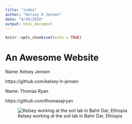 ```yaml
---
title: "index"
author: "Kelsey H Jensen"
date: "9/30/2020"
output: html_document
---
```


```r
knitr::opts_chunk$set(echo = TRUE)
```

# An Awesome Website

Name: Kelsey Jensen

https://github.com/kelsey-h-jensen

Name: Thomas Ryan

https://github.com/thomasajryan

![Kelsey working at the soil lab in Bahir Dar, Ethiopia](../assignment-2-khj22/Headshot.png)